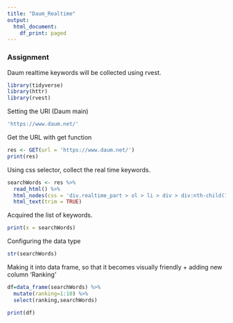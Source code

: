 ```yaml
---
title: "Daum_Realtime"
output:
  html_document:
    df_print: paged
---
```


### Assignment

Daum realtime keywords will be collected using rvest. 

```r
library(tidyverse)
library(httr)
library(rvest)

```


Setting the URI (Daum main)
```r

'https://www.daum.net/'


```


Get the URL with get function

```r
res <- GET(url = 'https://www.daum.net/')
print(res)
```


Using css selector, collect the real time keywords.

```r
searchWords <- res %>% 
  read_html() %>% 
  html_nodes(css = 'div.realtime_part > ol > li > div > div:nth-child(1) > span.txt_issue > a') %>% 
  html_text(trim = TRUE)
```


Acquired the list of keywords. 

```r
print(x = searchWords)
```

Configuring the data type

```r
str(searchWords)
```



Making it into data frame, so that it becomes visually friendly + adding new column 'Ranking'

```r
df=data_frame(searchWords) %>%
  mutate(ranking=1:10) %>%
  select(ranking,searchWords)

print(df)
```





